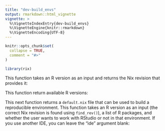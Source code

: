 ```yaml
---
title: "dev-build_envs"
output: rmarkdown::html_vignette
vignette: >
  %\VignetteIndexEntry{dev-build_envs}
  %\VignetteEngine{knitr::rmarkdown}
  %\VignetteEncoding{UTF-8}
---
```


```r
knitr::opts_chunk$set(
  collapse = TRUE,
  comment = "#>"
)
```

```r
library(rix)
```

<!-- WARNING - This vignette is generated by {fusen} from dev/build_envs.Rmd: do not edit by hand -->

<!--
You need to run the 'description' chunk in the '0-dev_history.Rmd' file before continuing your code there.
-->


This function takes an R version as an input and returns the Nix revision that provides it:


This function return available R versions:


This next function returns a `default.nix` file that can be used to build a
reproducible environment. This function takes an R version as an input (the
correct Nix revision is found using `find_rev()`), a list of R packages, and
whether the user wants to work with RStudio or not in that environment. If
you use another IDE, you can leave the "ide" argument blank:


